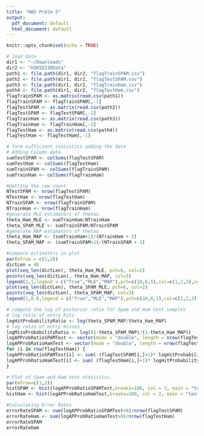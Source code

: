 ```yaml
---
title: "HW3 Prblm 5"
output:
  pdf_document: default
  html_document: default
---
```


```r
knitr::opts_chunk$set(echo = TRUE)
```

```r
# load data
dir1 <- "~/Downloads"
dir2 <- "H3DS5230Data"
path1 <- file.path(dir1, dir2, "flagTrainSPAM.csv")
path2 <- file.path(dir1, dir2, "flagTestSPAM.csv")
path3 <- file.path(dir1, dir2, "flagTrainHam.csv")
path4 <- file.path(dir1, dir2, "flagTestHam.csv")
flagTrainSPAM <- as.matrix(read.csv(path1))
flagTrainSPAM <- flagTrainSPAM[,-1]
flagTestSPAM <- as.matrix(read.csv(path2))
flagTestSPAM <- flagTestSPAM[,-1]
flagTrainHam <- as.matrix(read.csv(path3))
flagTrainHam <- flagTrainHam[,-1]
flagTestHam <- as.matrix(read.csv(path4))
flagTestHam <- flagTestHam[,-1]

# form sufficient statistics adding the data
# Adding Column data
sumTestSPAM <- colSums(flagTestSPAM)
sumTestHam <- colSums(flagTestHam)
sumTrainSPAM <- colSums(flagTrainSPAM)
sumTrainHam <- colSums(flagTrainHam)

#Getting the row count
NTestSPAM <- nrow(flagTestSPAM)
NTestHam <- nrow(flagTestHam)
NTrainSPAM <- nrow(flagTrainSPAM)
NTrainHam <- nrow(flagTrainHam)
#generate MLE estimators of thetas
theta_Ham_MLE <- sumTrainHam/NTrainHam
theta_SPAM_MLE <- sumTrainSPAM/NTrainSPAM
#generate MAP estimators of thetas
theta_Ham_MAP <- (sumTrainHam+1)/(NTrainHam + 2)
theta_SPAM_MAP <- (sumTrainSPAM+1)/(NTrainSPAM + 2)

#compare estimators in plot
par(mfrow = c(1,2))
dictLen = 40
plot(seq_len(dictLen), theta_Ham_MLE, pch=6, col=2)
points(seq_len(dictLen), theta_Ham_MAP, col=3)
legend(1,1,legend = c("True","MLE","MAP"),pch=c(10,6,1),col=c(1,2,3),cex=0.8, bg="lightgreen")
plot(seq_len(dictLen), theta_SPAM_MLE, pch=6, col=2)
points(seq_len(dictLen), theta_SPAM_MAP, col=3)
legend(1,0.8,legend = c("True","MLE","MAP"),pch=c(10,6,1),col=c(1,2,3),cex=0.8, bg="lightgreen")

# compute the log of posterior ratio for Spam and Ham test samples
# log ratio of entry hits
logHitProbabilityRatio <- log(theta_SPAM_MAP/theta_Ham_MAP)
# log ratio of entry misses
logMissProbabilityRatio <- log((1-theta_SPAM_MAP)/(1-theta_Ham_MAP))
logAPProbRatioSPAMTest <- vector(mode = "double", length = nrow(flagTestSPAM))
logAPProbRatioHamTest <- vector(mode = "double", length = nrow(flagTestHam))
for (i in row(flagTestHam)) {
logAPProbRatioSPAMTest[i] <- sum( (flagTestSPAM[i,]+1)* logHitProbabilityRatio + (2-flagTestSPAM[i,]) * logMissProbabilityRatio )
logAPProbRatioHamTest[i] <- sum( (flagTestHam[i,]+1)* logHitProbabilityRatio + (2-flagTestHam[i,]) * logMissProbabilityRatio )
}

# Plot of Spam and Ham test statistics
par(mfrow=c(1,2))
histSPAM <- hist(logAPProbRatioSPAMTest,breaks=100, col = 3, main = "test stat. SPAM")
histHam <- hist(logAPProbRatioHamTest,breaks=100, col = 2, main = "test stat. Ham")

#Calculating Error Rates
errorRateSPAM <- sum(logAPProbRatioSPAMTest<0)/nrow(flagTestSPAM)
errorRateHam <- sum(logAPProbRatioHamTest>0)/nrow(flagTestHam)
errorRateSPAM
errorRateHam

```
